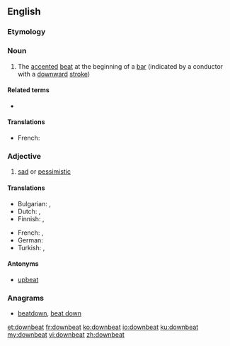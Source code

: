 ==English==

===Etymology===
{{prefix|down|beat}}

===Noun===
{{en-noun}}

# {{context|music|lang=en}} The [[accented]] [[beat]] at the beginning of a [[bar]] (indicated by a conductor with a [[downward]] [[stroke]])

====Related terms====
* {{l|en|afterbeat}}

====Translations====
{{trans-top|accented beat}}
* French: {{t+|fr|temps fort}}
{{trans-mid}}
{{trans-bottom}}

===Adjective===
{{en-adj}}

# [[sad]] or [[pessimistic]]

====Translations====
{{trans-top|sad}}
* Bulgarian: {{t+|bg|мрачен}}, {{t+|bg|песимистичен}}
* Dutch: {{t+|nl|droef}}, {{t-|nl|pessimistisch}}
* Finnish: {{t+|fi|synkkä}}, {{t+|fi|pessimistinen}}
{{trans-mid}}
* French: {{t+|fr|triste}}, {{t+|fr|pessimiste}}
* German: {{t+|de|pessimistisch}}
* Turkish: {{t+|tr|karamsar}}, {{t+|tr|kötümser}}
{{trans-bottom}}

====Antonyms====
* [[upbeat]]

===Anagrams===
* [[beatdown#English|beatdown]], [[beat down#English|beat down]]

[[et:downbeat]]
[[fr:downbeat]]
[[ko:downbeat]]
[[io:downbeat]]
[[ku:downbeat]]
[[my:downbeat]]
[[vi:downbeat]]
[[zh:downbeat]]